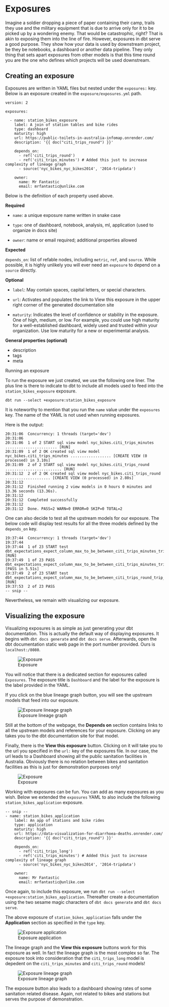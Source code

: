 # Exposures 

Imagine a soldier dropping a piece of paper containing their camp, trails they use and the military equipment that is due to arrive only for it to be picked up by a wondering enemy. That would be catastrophic, right? That is akin to exposing them into the line of fire. However, exposures in dbt serve a good purpose. They show how your data is used by downstream project, be they be notebooks, a dashboard or another data pipeline. They only thing that sets apart exposures from other models is that this time round you are the one who defines which projects will be used downstream.


## Creating an exposure 

Exposures are written in YAML files but nested under the `exposures:` key. Below is an exposure created in the `exposure/exposures.yml` path. 

```
version: 2

exposures:

  - name: station_bikes_exposure
    label: A join of station tables and bike rides
    type: dashboard
    maturity: high
    url: https://public-toilets-in-australia-infomap.onrender.com/
    description: '{{ doc("citi_trips_round") }}'

    depends_on:
      - ref('citi_trips_round')
      - ref('citi_trips_minutes') # Added this just to increase complexity of lineage graph
      - source('nyc_bikes_nyc_bikes2014', '2014-tripdata')

    owner:
      name: Mr Fantastic
      email: mrfantastic@unlike.com

```

Below is the definition of each property used above.

**Required**

* `name`: a unique exposure name written in snake case

* `type`: one of dashboard, notebook, analysis, ml, application (used to organize in docs site)

* `owner`: name or email required; additional properties allowed


**Expected**

`depends_on`: list of refable nodes, including `metric`, `ref`, and `source`. While possible, it is highly unlikely you will ever need an `exposure` to depend on a `source` directly.


**Optional**


* `label`: May contain spaces, capital letters, or special characters.
  
* `url`: Activates and populates the link to View this exposure in the upper right corner of the generated documentation site
    
* `maturity`: Indicates the level of confidence or stability in the exposure. One of high, medium, or low. For example, you could use high maturity for a well-established dashboard, widely used and trusted within your organization. Use low maturity for a new or experimental analysis.


**General properties (optional)**

* description
* tags
* meta



Running an exposure

To run the exposure we just created, we use the following one liner. The plus line is there to indicate to dbt to include all models used to feed into the `station_bikes_exposure` exposure. 


```
dbt run --select +exposure:station_bikes_exposure
```

It is noteworthy to mention that you run the `name` value under the `exposures` key. The name of the YAML is not used when running exposures.

Here is the output:

```
20:31:06  Concurrency: 1 threads (target='dev')
20:31:06  
20:31:06  1 of 2 START sql view model nyc_bikes.citi_trips_minutes ....................... [RUN]
20:31:09  1 of 2 OK created sql view model nyc_bikes.citi_trips_minutes .................. [CREATE VIEW (0 processed) in 3.10s]
20:31:09  2 of 2 START sql view model nyc_bikes.citi_trips_round ......................... [RUN]
20:31:12  2 of 2 OK created sql view model nyc_bikes.citi_trips_round .................... [CREATE VIEW (0 processed) in 2.80s]
20:31:12  
20:31:12  Finished running 2 view models in 0 hours 0 minutes and 13.36 seconds (13.36s).
20:31:12  
20:31:12  Completed successfully
20:31:12  
20:31:12  Done. PASS=2 WARN=0 ERROR=0 SKIP=0 TOTAL=2

```

One can also decide to test all the upstream models for our exposure. The below code will display test results for all the three models defined by the `depends_on` key.

```
19:37:44  Concurrency: 1 threads (target='dev')
19:37:44  
19:37:44  1 of 23 START test dbt_expectations_expect_column_max_to_be_between_citi_trips_minutes_trip_duration_min__326000__16  [RUN]
19:37:49  1 of 23 PASS dbt_expectations_expect_column_max_to_be_between_citi_trips_minutes_trip_duration_min__326000__16  [PASS in 5.51s]
19:37:49  2 of 23 START test dbt_expectations_expect_column_max_to_be_between_citi_trips_round_trip_duration_min__326000__16  [RUN]
19:37:53  2 of 23 PASS 
-- snip --

```

Nevertheless, we remain with visualizing our exposure.

## Visualizing the exposure 

Visualizing exposures is as simple as just generating your dbt documentation. This is actually the default way of displaying exposures. It begins with `dbt docs generate` and `dbt docs serve`. Afterwards, open the dbt documentation static web page in the port number provided. Ours is `localhost:/8080`.

![Exposure](./images/exposure_webpage.png)



You will notice that there is a dedicated section for exposures called `Exposures`. The exposure title is `Dashboard` and the label for the exposure is the label provided in the YAML. 

If you click on the blue lineage graph button, you will see the upstream models that feed into our exposure.

![Exposure lineage graph](./images/exposure_lineage_graph.png)

Still at the bottom of the webpage, the **Depends on** section contains links to all the upstream models and references for your exposure. Clicking on any takes you to the dbt documentation site for that model.

Finally, there is the **View this exposure** button. Clicking on it will take you to the url you specified in the `url:` key of the exposures file. In our case, the url leads to a Dashboard showing all the public sanitation facilities in Australia. Obviously there is no relation between bikes and sanitation facilities as this is just for demonstration purposes only!

![Exposure](./images/exposure_hyperlink.png)


Working with exposures can be fun. You can add as many exposures as you wish. Below we extended the `exposures` YAML to also include the following `station_bikes_application` exposure.

```
-- snip --
- name: station_bikes_application
    label: An app of stations and bike rides
    type: application
    maturity: high
    url: https://data-visualization-for-diarrhoea-deaths.onrender.com/
    description: '{{ doc("citi_trips_round") }}'

    depends_on:
      - ref('citi_trips_long')
      - ref('citi_trips_minutes') # Added this just to increase complexity of lineage graph
      - source('nyc_bikes_nyc_bikes2014', '2014-tripdata')

    owner:
      name: Mr Fantastic
      email: mrfantastic@unlike.com

```

Once again, to include this exposure, we run `dbt run --select +exposure:station_bikes_application`. Thereafter create a documentation using the two sesame magic characters of `dbt docs generate` and `dbt docs serve`. 

The above exposure of `station_bikes_application` falls under the **Application** section as specified in the `type` key. 

![Exposure application](./images/exposure_application.png)

The lineage graph and the **View this exposure** buttons work for this exposure as well. In fact the lineage graph is the most complex so far. The exposure took into consideration that the `citi_trips_long` model is depedent on the `citi_trips_minutes` and `citi_trips_round` models!

![Exposure lineage graph](./images/exposure_lineage_graph2.png)


The exposure button also leads to a dashboard showing rates of some sanitation related disease. Again, not related to bikes and stations but serves the purpose of demonstration.









